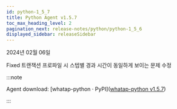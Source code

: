 ```yaml
---
id: python-1_5_7
title: Python Agent v1.5.7
toc_max_heading_level: 2
pagination_next: release-notes/python/python-1_5_6
displayed_sidebar: releaseSidebar
---
```


2024년 02월 06일

<Status>Fixed</Status> 트랜잭션 프로파일 시 스텝별 경과 시간이 동일하게 보이는 문제 수정

:::note

Agent download: [whatap-python · PyPI]([whatap-python v1.5.7](https://pypi.org/project/whatap-python/1.5.7/))

:::